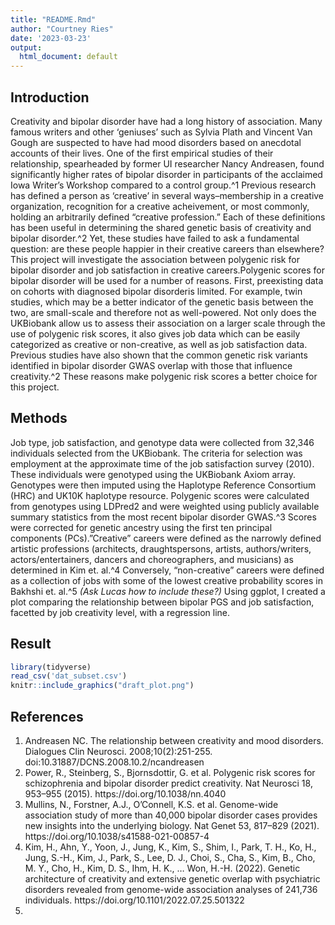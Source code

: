 ```yaml
---
title: "README.Rmd"
author: "Courtney Ries"
date: '2023-03-23'
output:
  html_document: default
---
```




## Introduction

Creativity and bipolar disorder have had a long history of association. Many famous writers and other 'geniuses' such as Sylvia Plath and Vincent Van Gough are suspected to have had mood disorders based on anecdotal accounts of their lives. One of the first empirical studies of their relationship, spearheaded by former UI researcher Nancy Andreasen, found significantly higher rates of bipolar disorder in participants of the acclaimed Iowa Writer's Workshop compared to a control group.^1 Previous research has defined a person as 'creative' in several ways--membership in a creative organization, recognition for a creative acheivement, or most commonly, holding an arbitrarily defined "creative profession." Each of these definitions has been useful in determining the shared genetic basis of creativity and bipolar disorder.^2 Yet, these studies have failed to ask a fundamental question: are these people happier in their creative careers than elsewhere? This project will investigate the association between polygenic risk for bipolar disorder and job satisfaction in creative careers.Polygenic scores for bipolar disorder will be used for a number of reasons. First, preexisting data on cohorts with diagnosed bipolar disorderis limited. For example, twin studies, which may be a better indicator of the genetic basis between the two, are small-scale and therefore not as well-powered. Not only does the UKBiobank allow us to assess their association on a larger scale through the use of polygenic risk scores, it also gives job data which can be easily categorized as creative or non-creative, as well as job satisfaction data. Previous studies have also shown that the common genetic risk variants identified in bipolar disorder GWAS overlap with those that influence creativity.^2 These reasons make polygenic risk scores a better choice for this project.

## Methods

Job type, job satisfaction, and genotype data were collected from 32,346 individuals selected from the UKBiobank. The criteria for selection was employment at the approximate time of the job satisfaction survey (2010). These individuals were genotyped using the UKBiobank Axiom array. Genotypes were then imputed using the Haplotype Reference Consortium (HRC) and UK10K haplotype resource. Polygenic scores were calculated from genotypes using LDPred2 and were weighted using publicly available summary statistics from the most recent bipolar disorder GWAS.^3 Scores were corrected for genetic ancestry using the first ten principal components (PCs)."Creative" careers were defined as the narrowly defined artistic professions (architects, draughtspersons, artists, authors/writers, actors/entertainers, dancers and choreographers, and musicians) as determined in Kim et. al.^4 Conversely, "non-creative" careers were defined as a collection of jobs with some of the lowest creative probability scores in Bakhshi et. al.^5 *(Ask Lucas how to include these?)* Using ggplot, I created a plot comparing the relationship between bipolar PGS and job satisfaction, facetted by job creativity level, with a regression line.

## Result

```r
library(tidyverse)
read_csv('dat_subset.csv')
knitr::include_graphics("draft_plot.png")
```

## References

1. Andreasen NC. The relationship between creativity and mood disorders. Dialogues Clin Neurosci. 2008;10(2):251-255. doi:10.31887/DCNS.2008.10.2/ncandreasen
2. Power, R., Steinberg, S., Bjornsdottir, G. et al. Polygenic risk scores for schizophrenia and bipolar disorder predict creativity. Nat Neurosci 18, 953–955 (2015). https://doi.org/10.1038/nn.4040
3. Mullins, N., Forstner, A.J., O’Connell, K.S. et al. Genome-wide association study of more than 40,000 bipolar disorder cases provides new insights into the underlying biology. Nat Genet 53, 817–829 (2021). https://doi.org/10.1038/s41588-021-00857-4
4. Kim, H., Ahn, Y., Yoon, J., Jung, K., Kim, S., Shim, I., Park, T. H., Ko, H., Jung, S.-H., Kim, J., Park, S., Lee, D. J., Choi, S., Cha, S., Kim, B., Cho, M. Y., Cho, H., Kim, D. S., Ihm, H. K., … Won, H.-H. (2022). Genetic architecture of creativity and extensive genetic overlap with psychiatric disorders revealed from genome-wide association analyses of 241,736 individuals. https://doi.org/10.1101/2022.07.25.501322
5. 